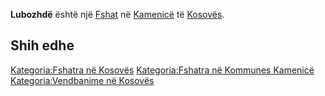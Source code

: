 {{Fshat në Kosovës
 | Emri                = Lubozhdë
| sqi_N_name = Lubozhdë
| sqi_N_FULL_NAME_RO = Lubozhdë
| sqi_N_FULL_NAME_ND_RO = Lubozhde
| sqi_N_SORT_NAME_RG = LUBOZHDE
| sqi_N_FULL_NAME_RG = Lubozhdë
| sqi_N_FULL_NAME_ND_RG = Lubozhde
| sqi_V_name = Lupizhdë
| sqi_V_FULL_NAME_RO = Lupizhdë Nëngurra Nëngurrë Lubozhda Lubizhdë
| sqi_V_FULL_NAME_ND_RO = Lupizhde Nengurra Nengurre Lubozhda Lubizhde
| sqi_V_SORT_NAME_RG = LUPIZHDE NENGURRA NENGURRE LUBOZHDA LUBIZHDE
| sqi_V_FULL_NAME_RG = Lupizhdë Nëngurra Nëngurrë Lubozhda Lubizhdë
| sqi_V_FULL_NAME_ND_RG = Lupizhde Nengurra Nengurre Lubozhda Lubizhde
| srp_N_name = Ljubožda
| srp_N_FULL_NAME_RO = Ljubožda
| srp_N_FULL_NAME_ND_RO = Ljubozda
| srp_N_SORT_NAME_RG = LJUBOZDA
| srp_N_FULL_NAME_RG = Ljubožda
| srp_N_FULL_NAME_ND_RG = Ljubozda
| srp_NS_name = Љубожда
| srp_NS_FULL_NAME_RO = Љубожда
| srp_NS_FULL_NAME_ND_RO = Љубожда
| srp_NS_SORT_NAME_RG = ЉУБОЖДА
| srp_NS_FULL_NAME_RG = Љубожда
| srp_NS_FULL_NAME_ND_RG = Љубожда

 | Emri (Rasa dhanore) = 
 | Figura              = 
 | Shteti              = Kosovo
 | Komuna              = Kamenicë
 | Kodi postar         = 
 | Sipërfaqja          = 

 | Popullsia           = 

 | Regj. i popullsisë  = 
 | Dend. e popullsisë  = 
 | Faqja zyrtare       = 
 <!--- Koordinatat ----> 
 | Gjerësia            = 42.776944
 | Gjatësia            = 20.441944
 | Lartësia            = 
}}
'''Lubozhdë''' është një [[Fshat]] në [[Kamenicë]] të [[Kosovës]].

<!-- == Gjeografia == -->
<!-- == Historia == -->
<!-- == Demografia == -->
== Shih edhe ==
{{Komuna Kamenicë}}
{{Kosovo-Administrata-Cung}}

[[Kategoria:Fshatra në Kosovës]]
[[Kategoria:Fshatra në Kommunes Kamenicë]]
[[Kategoria:Vendbanime në Kosovës]]